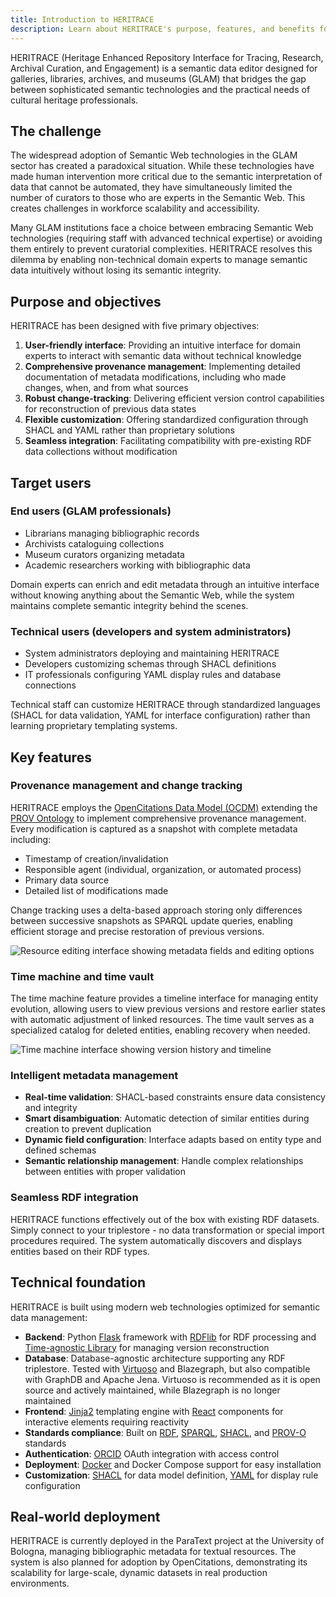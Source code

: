```yaml
---
title: Introduction to HERITRACE
description: Learn about HERITRACE's purpose, features, and benefits for GLAM professionals
---
```


HERITRACE (Heritage Enhanced Repository Interface for Tracing, Research, Archival Curation, and Engagement) is a semantic data editor designed for galleries, libraries, archives, and museums (GLAM) that bridges the gap between sophisticated semantic technologies and the practical needs of cultural heritage professionals.

## The challenge

The widespread adoption of Semantic Web technologies in the GLAM sector has created a paradoxical situation. While these technologies have made human intervention more critical due to the semantic interpretation of data that cannot be automated, they have simultaneously limited the number of curators to those who are experts in the Semantic Web. This creates challenges in workforce scalability and accessibility.

Many GLAM institutions face a choice between embracing Semantic Web technologies (requiring staff with advanced technical expertise) or avoiding them entirely to prevent curatorial complexities. HERITRACE resolves this dilemma by enabling non-technical domain experts to manage semantic data intuitively without losing its semantic integrity.

## Purpose and objectives

HERITRACE has been designed with five primary objectives:

1. **User-friendly interface**: Providing an intuitive interface for domain experts to interact with semantic data without technical knowledge
2. **Comprehensive provenance management**: Implementing detailed documentation of metadata modifications, including who made changes, when, and from what sources
3. **Robust change-tracking**: Delivering efficient version control capabilities for reconstruction of previous data states
4. **Flexible customization**: Offering standardized configuration through SHACL and YAML rather than proprietary solutions
5. **Seamless integration**: Facilitating compatibility with pre-existing RDF data collections without modification

## Target users

### End users (GLAM professionals)
- Librarians managing bibliographic records
- Archivists cataloguing collections  
- Museum curators organizing metadata
- Academic researchers working with bibliographic data

Domain experts can enrich and edit metadata through an intuitive interface without knowing anything about the Semantic Web, while the system maintains complete semantic integrity behind the scenes.

### Technical users (developers and system administrators)
- System administrators deploying and maintaining HERITRACE
- Developers customizing schemas through SHACL definitions
- IT professionals configuring YAML display rules and database connections

Technical staff can customize HERITRACE through standardized languages (SHACL for data validation, YAML for interface configuration) rather than learning proprietary templating systems.

## Key features

### Provenance management and change tracking
HERITRACE employs the <a href="https://doi.org/10.1007/978-3-030-62466-8_28" target="_blank">OpenCitations Data Model (OCDM)</a> extending the <a href="https://www.w3.org/TR/prov-o/" target="_blank">PROV Ontology</a> to implement comprehensive provenance management. Every modification is captured as a snapshot with complete metadata including:
- Timestamp of creation/invalidation
- Responsible agent (individual, organization, or automated process)
- Primary data source
- Detailed list of modifications made

Change tracking uses a delta-based approach storing only differences between successive snapshots as SPARQL update queries, enabling efficient storage and precise restoration of previous versions.

![Resource editing interface showing metadata fields and editing options](../../assets/change_tracking.png)

### Time machine and time vault
The time machine feature provides a timeline interface for managing entity evolution, allowing users to view previous versions and restore earlier states with automatic adjustment of linked resources. The time vault serves as a specialized catalog for deleted entities, enabling recovery when needed.

![Time machine interface showing version history and timeline](../../assets/time_machine.png)

### Intelligent metadata management
- **Real-time validation**: SHACL-based constraints ensure data consistency and integrity
- **Smart disambiguation**: Automatic detection of similar entities during creation to prevent duplication
- **Dynamic field configuration**: Interface adapts based on entity type and defined schemas
- **Semantic relationship management**: Handle complex relationships between entities with proper validation

### Seamless RDF integration
HERITRACE functions effectively out of the box with existing RDF datasets. Simply connect to your triplestore - no data transformation or special import procedures required. The system automatically discovers and displays entities based on their RDF types.

## Technical foundation

HERITRACE is built using modern web technologies optimized for semantic data management:

- **Backend**: Python <a href="https://flask.palletsprojects.com/" target="_blank">Flask</a> framework with <a href="https://rdflib.readthedocs.io/" target="_blank">RDFlib</a> for RDF processing and <a href="https://github.com/opencitations/time-agnostic-library" target="_blank">Time-agnostic Library</a> for managing version reconstruction
- **Database**: Database-agnostic architecture supporting any RDF triplestore. Tested with <a href="https://virtuoso.openlinksw.com/" target="_blank">Virtuoso</a> and Blazegraph, but also compatible with GraphDB and Apache Jena. Virtuoso is recommended as it is open source and actively maintained, while Blazegraph is no longer maintained
- **Frontend**: <a href="https://jinja.palletsprojects.com/" target="_blank">Jinja2</a> templating engine with <a href="https://react.dev/" target="_blank">React</a> components for interactive elements requiring reactivity
- **Standards compliance**: Built on <a href="https://www.w3.org/RDF/" target="_blank">RDF</a>, <a href="https://www.w3.org/TR/sparql11-query/" target="_blank">SPARQL</a>, <a href="https://www.w3.org/TR/shacl/" target="_blank">SHACL</a>, and <a href="https://www.w3.org/TR/prov-o/" target="_blank">PROV-O</a> standards
- **Authentication**: <a href="https://orcid.org/" target="_blank">ORCID</a> OAuth integration with access control
- **Deployment**: <a href="https://www.docker.com/" target="_blank">Docker</a> and Docker Compose support for easy installation
- **Customization**: <a href="https://www.w3.org/TR/shacl/" target="_blank">SHACL</a> for data model definition, <a href="https://yaml.org/" target="_blank">YAML</a> for display rule configuration

## Real-world deployment

HERITRACE is currently deployed in the ParaText project at the University of Bologna, managing bibliographic metadata for textual resources. The system is also planned for adoption by OpenCitations, demonstrating its scalability for large-scale, dynamic datasets in real production environments.